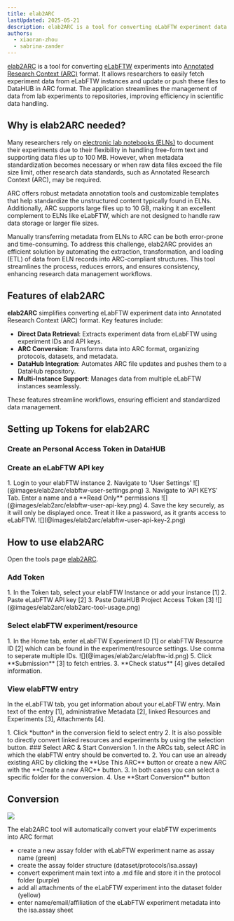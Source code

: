 ```yaml
---
title: elab2ARC
lastUpdated: 2025-05-21
description: elab2ARC is a tool for converting eLabFTW experiment data into ARC format.
authors: 
  - xiaoran-zhou
  - sabrina-zander
---
```



[elab2ARC](http://nfdi4plants.org/elab2arc) is a tool for converting [eLabFTW](https://www.elabftw.net/) experiments into [Annotated Research Context (ARC)](/nfdi4plants.knowledgebase/core-concepts/arc/) format. It allows researchers to easily fetch experiment data from eLabFTW instances and update or push these files to DataHUB in ARC format. The application streamlines the management of data from lab experiments to repositories, improving efficiency in scientific data handling.

## Why is elab2ARC needed?

Many researchers rely on [electronic lab notebooks (ELNs)](/nfdi4plants.knowledgebase/fundamentals/electronic-lab-notebooks/) to document their experiments due to their flexibility in handling free-form text and supporting data files up to 100 MB. However, when metadata standardization becomes necessary or when raw data files exceed the file size limit, other research data standards, such as Annotated Research Context (ARC), may be required.

ARC offers robust metadata annotation tools and customizable templates that help standardize the unstructured content typically found in ELNs. Additionally, ARC supports large files up to 10 GB, making it an excellent complement to ELNs like eLabFTW, which are not designed to handle raw data storage or larger file sizes.

Manually transferring metadata from ELNs to ARC can be both error-prone and time-consuming. To address this challenge, elab2ARC provides an efficient solution by automating the extraction, transformation, and loading (ETL) of data from ELN records into ARC-compliant structures. This tool streamlines the process, reduces errors, and ensures consistency, enhancing research data management workflows.

## Features of elab2ARC

**elab2ARC** simplifies converting eLabFTW experiment data into Annotated Research Context (ARC) format. Key features include:

- **Direct Data Retrieval**: Extracts experiment data from eLabFTW using experiment IDs and API keys.
- **ARC Conversion**: Transforms data into ARC format, organizing protocols, datasets, and metadata.
- **DataHub Integration**: Automates ARC file updates and pushes them to a DataHub repository.
- **Multi-Instance Support**: Manages data from multiple eLabFTW instances seamlessly.

These features streamline workflows, ensuring efficient and standardized data management.

## Setting up Tokens for elab2ARC


### Create an Personal Access Token in DataHUB


<DataHubPat />

### Create an eLabFTW API key

<Steps>
1. Login to your elabFTW instance 
2. Navigate to 'User Settings'  
    ![](@images/elab2arc/elabftw-user-settings.png)
3. Navigate to 'API KEYS' Tab. Enter a name and a **Read Only** permissions
    ![](@images/elab2arc/elabftw-user-api-key.png)
4. Save the key securely, as it will only be displayed once. Treat it like a password, as it grants access to eLabFTW.
    ![](@images/elab2arc/elabftw-user-api-key-2.png)

</Steps>

## How to use elab2ARC 

Open the tools page [elab2ARC](http://nfdi4plants.org/elab2arc). 

### Add Token

<Steps>
1. In the Token tab, select your elabFTW Instance or add your instance [1]
2. Paste eLabFTW API key [2]
3. Paste DataHUB Project Access Token [3]
    ![](@images/elab2arc/elab2arc-tool-usage.png)

</Steps>

### Select elabFTW experiment/resource

<Steps>
1. In the Home tab, enter eLabFTW Experiment ID [1] or elabFTW Resource ID [2] which can be found in the experiment/resource settings. Use comma to seperate multiple IDs.  
    ![](@images/elab2arc/elabftw-id.png)
5. Click **Submission** [3] to fetch entries. 
3. **Check status** [4] gives detailed information. 

</Steps>

### View elabFTW entry
In the eLabFTW tab, you get information about your eLabFTW entry.
Main text of the entry [1], administrative Metadata [2], linked Resources and Experiments [3], Attachments [4].

<Steps>
1. Click *button* in the conversion field to select entry
2. It is also possible to directly convert linked resources and experiments by using the selection button. 

</Steps>
### Select ARC & Start Conversion

<Steps>
1. In the ARCs tab, select ARC in which the elabFTW entry should be converted to. 
2. You can use an already existing ARC by clicking the **Use This ARC** button or create a new ARC with the **Create a new ARC** button.
3. In both cases you can select a specific folder for the conversion. 
4. Use **Start Conversion** button

</Steps>

## Conversion 

![](@images/elab2arc/elab2arc-conversion.png)

The elab2ARC tool will automatically convert your elabFTW experiments into ARC format
- create a new assay folder with eLabFTW experiment name as assay name (green)
- create the assay folder structure (dataset/protocols/isa.assay)
- convert experiment main text into a .md file and store it in the protocol folder (purple)
- add all attachments of the eLabFTW experiment into the dataset folder (yellow)
- enter name/email/affiliation of the eLabFTW experiment metadata into the isa.assay sheet

